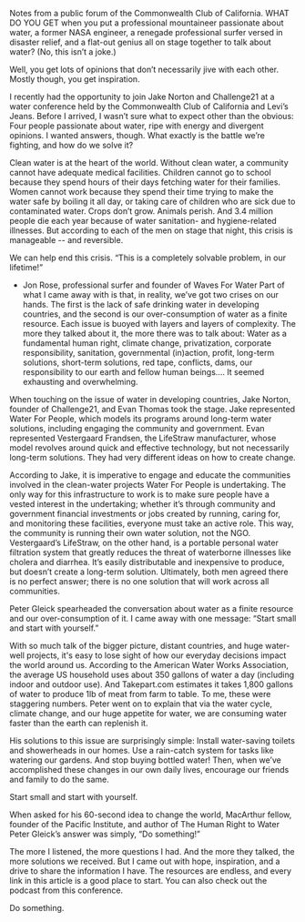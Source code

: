 Notes from a public forum of the Commonwealth Club of California.
WHAT DO YOU GET when you put a professional mountaineer passionate about water, a former NASA engineer, a renegade professional surfer versed in disaster relief, and a flat-out genius all on stage together to talk about water? (No, this isn’t a joke.)

Well, you get lots of opinions that don’t necessarily jive with each other. Mostly though, you get inspiration.

I recently had the opportunity to join Jake Norton and Challenge21 at a water conference held by the Commonwealth Club of California and Levi’s Jeans. Before I arrived, I wasn’t sure what to expect other than the obvious: Four people passionate about water, ripe with energy and divergent opinions. I wanted answers, though. What exactly is the battle we’re fighting, and how do we solve it?

Clean water is at the heart of the world. Without clean water, a community cannot have adequate medical facilities. Children cannot go to school because they spend hours of their days fetching water for their families. Women cannot work because they spend their time trying to make the water safe by boiling it all day, or taking care of children who are sick due to contaminated water. Crops don’t grow. Animals perish. And 3.4 million people die each year because of water sanitation- and hygiene-related illnesses. But according to each of the men on stage that night, this crisis is manageable -- and reversible.

We can help end this crisis.
“This is a completely solvable problem, in our lifetime!”
- Jon Rose, professional surfer and founder of Waves For Water
Part of what I came away with is that, in reality, we’ve got two crises on our hands. The first is the lack of safe drinking water in developing countries, and the second is our over-consumption of water as a finite resource. Each issue is buoyed with layers and layers of complexity. The more they talked about it, the more there was to talk about: Water as a fundamental human right, climate change, privatization, corporate responsibility, sanitation, governmental (in)action, profit, long-term solutions, short-term solutions, red tape, conflicts, dams, our responsibility to our earth and fellow human beings.... It seemed exhausting and overwhelming.

When touching on the issue of water in developing countries, Jake Norton, founder of
Challenge21, and Evan Thomas took the stage. Jake represented Water For People, which models its programs around long-term water solutions, including engaging the community and government. Evan represented Vestergaard Frandsen, the LifeStraw manufacturer, whose model revolves around quick and effective technology, but not necessarily long-term solutions. They had very different ideas on how to create change.

According to Jake, it is imperative to engage and educate the communities involved in the clean-water projects Water For People is undertaking. The only way for this infrastructure to work is to make sure people have a vested interest in the undertaking; whether it’s through community and government financial investments or jobs created by running, caring for, and monitoring these facilities, everyone must take an active role. This way, the community is running their own water solution, not the NGO. Vestergaard’s LifeStraw, on the other hand, is a portable personal water filtration system that greatly reduces the threat of waterborne illnesses like cholera and diarrhea. It’s easily distributable and inexpensive to produce, but doesn’t create a long-term solution. Ultimately, both men agreed there is no perfect answer; there is no one solution that will work across all communities.

Peter Gleick spearheaded the conversation about water as a finite resource and our over-consumption of it. I came away with one message: “Start small and start with yourself.”

With so much talk of the bigger picture, distant countries, and huge water-well projects, it's easy to lose sight of how our everyday decisions impact the world around us. According to the American Water Works Association, the average US household uses about 350 gallons of water a day (including indoor and outdoor use). And Takepart.com estimates it takes 1,800 gallons of water to produce 1lb of meat from farm to table. To me, these were staggering numbers. Peter went on to explain that via the water cycle, climate change, and our huge appetite for water, we are consuming water faster than the earth can replenish it.

His solutions to this issue are surprisingly simple: Install water-saving toilets and showerheads in our homes. Use a rain-catch system for tasks like watering our gardens. And stop buying bottled water! Then, when we’ve accomplished these changes in our own daily lives, encourage our friends and family to do the same.

Start small and start with yourself.

When asked for his 60-second idea to change the world, MacArthur fellow, founder of the Pacific Institute, and author of The Human Right to Water Peter Gleick’s answer was simply, “Do something!”

The more I listened, the more questions I had. And the more they talked, the more solutions we received. But I came out with hope, inspiration, and a drive to share the information I have. The resources are endless, and every link in this article is a good place to start. You can also check out the podcast from this conference.

Do something.